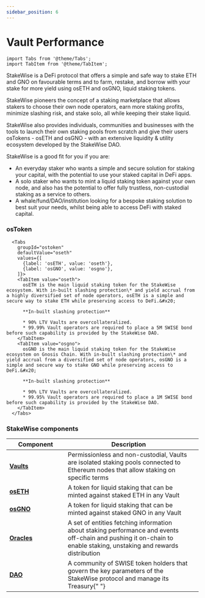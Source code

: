 ```yaml
---
sidebar_position: 6
---
```


# Vault Performance

```mdx-code-block
import Tabs from '@theme/Tabs';
import TabItem from '@theme/TabItem';
```

StakeWise is a DeFi protocol that offers a simple and safe way to stake ETH and GNO on favourable terms and to farm, restake, and borrow with your stake for more yield using osETH and osGNO, liquid staking tokens.&#x20;

StakeWise pioneers the concept of a staking marketplace that allows stakers to choose their own node operators, earn more staking profits, minimize slashing risk, and stake solo, all while keeping their stake liquid.&#x20;

StakeWise also provides individuals, communities and businesses with the tools to launch their own staking pools from scratch and give their users osTokens - osETH and osGNO - with an extensive liquidity & utility ecosystem developed by the StakeWise DAO.&#x20;

StakeWise is a good fit for you if you are:

- An everyday staker who wants a simple and secure solution for staking your capital, with the potential to use your staked capital in DeFi apps.
- A solo staker who wants to mint a liquid staking token against your own node, and also has the potential to offer fully trustless, non-custodial staking as a service to others.
- A whale/fund/DAO/institution looking for a bespoke staking solution to best suit your needs, whilst being able to access DeFi with staked capital.&#x20;

### osToken

```mdx-code-block
  <Tabs
    groupId="ostoken"
    defaultValue="oseth"
    values={[
      {label: 'osETH', value: 'oseth'},
      {label: 'osGNO', value: 'osgno'},
    ]}>
    <TabItem value="oseth">
      osETH is the main liquid staking token for the StakeWise ecosystem. With in-built slashing protection\* and yield accrual from a highly diversified set of node operators, osETH is a simple and secure way to stake ETH while preserving access to DeFi.&#x20;

      **In-built slashing protection**

      * 90% LTV Vaults are overcollateralized.
      * 99.99% Vault operators are required to place a 5M SWISE bond before such capability is provided by the StakeWise DAO.
    </TabItem>
    <TabItem value="osgno">
      osGNO is the main liquid staking token for the StakeWise ecosystem on Gnosis Chain. With in-built slashing protection\* and yield accrual from a diversified set of node operators, osGNO is a simple and secure way to stake GNO while preserving access to DeFi.&#x20;

      **In-built slashing protection**

      * 90% LTV Vaults are overcollateralized.
      * 99.95% Vault operators are required to place a 1M SWISE bond before such capability is provided by the StakeWise DAO.
    </TabItem>
  </Tabs>
```

### StakeWise components

<table>
  <thead>
    <tr>
      <th width="137">Component</th>
      <th>Description</th>
      <th data-hidden></th>
    </tr>
  </thead>
  <tbody>
    <tr>
      <td>
        <a href="vaults.md">
          <strong>Vaults</strong>
        </a>
      </td>
      <td>
        Permissionless and non-custodial, Vaults are isolated staking pools
        connected to Ethereum nodes that allow staking on specific terms
      </td>
      <td></td>
    </tr>
    <tr>
      <td>
        <a href="ostoken.md">
          <strong>osETH</strong>
        </a>
      </td>
      <td>
        A token for liquid staking that can be minted against staked ETH in any
        Vault
      </td>
      <td></td>
    </tr>
    <tr>
      <td>
        <a href="ostoken.md">
          <strong>osGNO</strong>
        </a>
      </td>
      <td>
        A token for liquid staking that can be minted against staked GNO in any
        Vault
      </td>
      <td></td>
    </tr>
    <tr>
      <td>
        <a href="oracles.md">
          <strong>Oracles</strong>
        </a>
      </td>
      <td>
        A set of entities fetching information about staking performance and
        events off-chain and pushing it on-chain to enable staking, unstaking
        and rewards distribution
      </td>
      <td></td>
    </tr>
    <tr>
      <td>
        <a href="../governance/stakewise-dao.md">
          <strong>DAO</strong>
        </a>
      </td>
      <td>
        A community of SWISE token holders that govern the key parameters of the
        StakeWise protocol and manage its Treasury{" "}
      </td>
      <td></td>
    </tr>
  </tbody>
</table>
